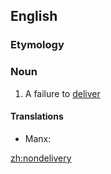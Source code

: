 ==English==

===Etymology===
{{prefix|non|delivery|lang=en}}

===Noun===
{{en-noun|nondeliveries}}

# A failure to [[deliver]]

====Translations====
{{trans-top|a failure to deliver}}
* Manx: {{t|gv|neulivreys|m}}
{{trans-mid}}
{{trans-bottom}}

[[zh:nondelivery]]